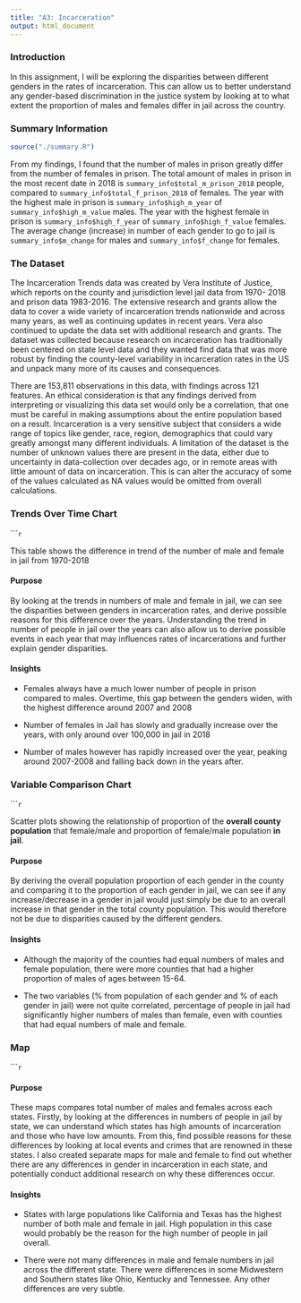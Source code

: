 ```yaml
---
title: "A3: Incarceration"
output: html_document
---
```


### Introduction

In this assignment, I will be exploring the disparities between different genders in the rates of incarceration. This can allow us to better understand any gender-based discrimination in the justice system by looking at to what extent the proportion of males and females differ in jail across the country. 

### Summary Information

```r
source("./summary.R")
```

From my findings, I found that the number of males in prison greatly differ from the number of females in prison. The total amount of males in prison in the most recent date in 2018 is `summary_info$total_m_prison_2018` people, compared to `summary_info$total_f_prison_2018` of females. The year with the highest male in prison is `summary_info$high_m_year` of `summary_info$high_m_value` males. The year with the highest female in prison is `summary_info$high_f_year` of `summary_info$high_f_value` females. The average change (increase) in number of each gender to go to jail is  `summary_info$m_change` for males and `summary_info$f_change` for females.

### The Dataset

The Incarceration Trends data was created by Vera Institute of Justice, which reports on the county and jurisdiction level jail data from 1970- 2018 and prison data 1983-2016. The extensive research and grants allow the data to cover a wide variety of incarceration trends nationwide and across many years, as well as continuing updates in recent years. Vera also continued to update the data set with additional research  and grants. The dataset was collected because research on incarceration has traditionally been centered on state level data and they wanted find data that was more robust by finding the county-level variability in incarceration rates in the US and unpack many more of its causes and consequences. 

There are 153,811 observations in this data, with findings across 121 features. An ethical consideration is that any findings derived from interpreting or visualizing this data set would only be a correlation, that one must be careful in making assumptions about the entire population based on a result. Incarceration is a very sensitive subject that considers a wide range of topics like gender, race, region, demographics that could vary greatly amongst many different individuals. A limitation of the dataset is the number of unknown values there are present in the data, either due to uncertainty in data-collection over decades ago, or in remote areas with little amount of data on incarceration. This is can alter the accuracy of some of the values calculated as NA values would be omitted from overall calculations.

### Trends Over Time Chart

``````r
```

This table shows the difference in trend of the number of male and female in jail from 1970-2018

#### Purpose
By looking at the trends in numbers of male and female in jail, we can see the disparities between genders in incarceration rates, and derive possible reasons for this difference over the years. Understanding the trend in number of people in jail over the years can also allow us to derive possible events in each year that may influences rates of incarcerations and further explain gender disparities. 

#### Insights
* Females always have a much lower number of people in prison compared to males. Overtime, this gap between the genders widen, with the highest difference around 2007 and 2008

* Number of females in Jail has slowly and gradually increase over the years, with only around over 100,000 in jail in 2018

* Number of males however has rapidly increased over the year, peaking around 2007-2008 and falling back down in the years after. 

### Variable Comparison Chart

``````r
```

Scatter plots showing the relationship of proportion of the **overall county population** that female/male and proportion of female/male population **in jail**.

#### Purpose 
By deriving the overall population proportion of each gender in the county and comparing it to the proportion of each gender in jail, we can see if any increase/decrease in a gender in jail would just simply be due to an overall increase in that gender in the total county population. This would therefore not be due to disparities caused by the different genders.

#### Insights
* Although the majority of the counties had equal numbers of males and female population, there were more counties  that had a higher proportion of males of ages between 15-64. 

* The two variables (% from population of each gender and % of each gender in jail) were not quite correlated, percentage of people in jail had significantly higher numbers of males than female, even with counties that had equal numbers of male and female.

### Map

``````r
```

#### Purpose
These maps compares total number of males and females across each states. Firstly, by looking at the differences in numbers of people in jail by state, we can understand which states has high amounts of incarceration and those who have low amounts. From this, find possible reasons for these differences by looking at local events and crimes that are renowned in these states. I also created separate maps for male and female to find out whether there are any differences in gender in incarceration in each state, and potentially conduct additional research on why these differences occur.

#### Insights
* States with large populations like California and Texas has the highest number of both male and female in jail. High population in this case would probably be the reason for the high number of people in jail overall.

* There were not many differences in male and female numbers in jail across the different state. There were differences in some Midwestern and Southern states like Ohio, Kentucky and Tennessee. Any other differences are very subtle.

